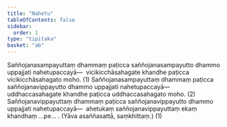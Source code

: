 ```yaml
---
title: "Nahetu"
tableOfContents: false
sidebar:
  order: 1
type: "tipitaka"
basket: "ab"
---
```



<DynamicBreadcrumb />

<Division number="47">

<Paragraph number="1439">
Saññojanasampayuttaṃ dhammaṃ paṭicca saññojanasampayutto dhammo uppajjati nahetupaccayā—  vicikicchāsahagate khandhe paṭicca vicikicchāsahagato moho. (1)
</Paragraph>

<Paragraph number="1440">
Saññojanasampayuttaṃ dhammaṃ paṭicca saññojanavippayutto dhammo uppajjati nahetupaccayā—  uddhaccasahagate khandhe paṭicca uddhaccasahagato moho. (2)
</Paragraph>

<Paragraph number="1441">
Saññojanavippayuttaṃ dhammaṃ paṭicca saññojanavippayutto dhammo uppajjati nahetupaccayā—  ahetukaṃ saññojanavippayuttaṃ ekaṃ khandhaṃ …pe… . (Yāva asaññasattā, saṃkhittaṃ.) (1)
</Paragraph>
</Division>